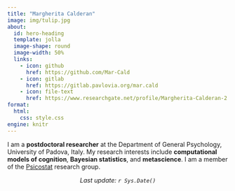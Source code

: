 ```yaml
---
title: "Margherita Calderan"
image: img/tulip.jpg
about:
  id: hero-heading
  template: jolla
  image-shape: round
  image-width: 50%
  links:
    - icon: github
      href: https://github.com/Mar-Cald
    - icon: gitlab
      href: https://gitlab.pavlovia.org/mar.cald
    - icon: file-text
      href: https://www.researchgate.net/profile/Margherita-Calderan-2
format:
  html:
    css: style.css
engine: knitr
---
```


::: {#hero-heading}
I am a **postdoctoral researcher** at the Department of General Psychology, University of Padova, Italy.
My research interests include **computational models of cognition**, **Bayesian statistics**, and **metascience**. I am a member of the [Psicostat](https://psicostat.dpss.psy.unipd.it/) research group.
:::

<center>*Last update: `r Sys.Date()`*</center>
